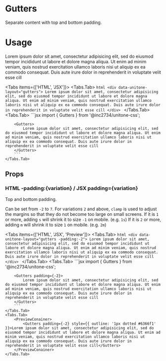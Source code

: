 
# Gutters

Separate content with top and bottom padding.

# Usage

<PreviewConainer>
	<Gutters style={{ outline: '1px dotted #6366f1' }}>Lorem ipsum dolor sit amet, consectetur adipisicing elit, sed do eiusmod tempor incididunt ut labore et dolore magna aliqua. Ut enim ad minim veniam, quis nostrud exercitation ullamco laboris nisi ut aliquip ex ea commodo consequat. Duis aute irure dolor in reprehenderit in voluptate velit esse cill</Gutters>
</PreviewConainer>

<Tabs items={['HTML', 'JSX']}>
	<Tabs.Tab>
		```html
		<div data-unitone-layout="gutters">
			Lorem ipsum dolor sit amet, consectetur adipisicing elit, sed do eiusmod tempor incididunt ut labore et dolore magna aliqua. Ut enim ad minim veniam, quis nostrud exercitation ullamco laboris nisi ut aliquip ex ea commodo consequat. Duis aute irure dolor in reprehenderit in voluptate velit esse cill
		</div>
		```
	</Tabs.Tab>
	<Tabs.Tab>
		```jsx
		import { Gutters } from '@inc2734/unitone-css';

		<Gutters>
			Lorem ipsum dolor sit amet, consectetur adipisicing elit, sed do eiusmod tempor incididunt ut labore et dolore magna aliqua. Ut enim ad minim veniam, quis nostrud exercitation ullamco laboris nisi ut aliquip ex ea commodo consequat. Duis aute irure dolor in reprehenderit in voluptate velit esse cill
		</Gutters>
		```
	</Tabs.Tab>
</Tabs>

## Props

### <Badge>HTML</Badge> -padding:\{variation\} / <Badge>JSX</Badge> padding=\{variation\}

Top and bottom padding.

Can be set from `-2` to `7`. For variations `2` and above, `clamp` is used to adjust the margins so that they do not become too large on small screens.
If it is `1` or more, adding `s` will shrink it to size `-1` on mobile. (e.g. `1s`)
If it is `2` or more, adding `m` will shrink it to size `1` on mobile. (e.g. `2m`)

<Tabs items={['HTML', 'JSX', 'Preview']}>
	<Tabs.Tab>
		```html
		<div data-unitone-layout="gutters -padding:-2">
			Lorem ipsum dolor sit amet, consectetur adipisicing elit, sed do eiusmod tempor incididunt ut labore et dolore magna aliqua. Ut enim ad minim veniam, quis nostrud exercitation ullamco laboris nisi ut aliquip ex ea commodo consequat. Duis aute irure dolor in reprehenderit in voluptate velit esse cill
		</div>
		```
	</Tabs.Tab>
	<Tabs.Tab>
		```jsx
		import { Gutters } from '@inc2734/unitone-css';

		<Gutters padding={-2}>
			Lorem ipsum dolor sit amet, consectetur adipisicing elit, sed do eiusmod tempor incididunt ut labore et dolore magna aliqua. Ut enim ad minim veniam, quis nostrud exercitation ullamco laboris nisi ut aliquip ex ea commodo consequat. Duis aute irure dolor in reprehenderit in voluptate velit esse cill
		</Gutters>
		```
	</Tabs.Tab>
	<Tabs.Tab>
		<PreviewConainer>
			<Gutters padding={-2} style={{ outline: '1px dotted #6366f1' }}>Lorem ipsum dolor sit amet, consectetur adipisicing elit, sed do eiusmod tempor incididunt ut labore et dolore magna aliqua. Ut enim ad minim veniam, quis nostrud exercitation ullamco laboris nisi ut aliquip ex ea commodo consequat. Duis aute irure dolor in reprehenderit in voluptate velit esse cill</Gutters>
		</PreviewConainer>
	</Tabs.Tab>
</Tabs>
